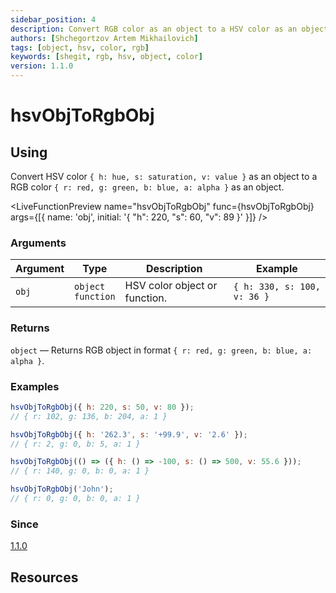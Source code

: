 ```yaml
---
sidebar_position: 4
description: Convert RGB color as an object to a HSV color as an object
authors: [Shchegortzov Artem Mikhailovich]
tags: [object, hsv, color, rgb]
keywords: [shegit, rgb, hsv, object, color]
version: 1.1.0
---
```




# hsvObjToRgbObj

## Using

Convert HSV color `{ h: hue, s: saturation, v: value }` as an object
to a RGB color `{ r: red, g: green, b: blue, a: alpha }` as an object.

<LiveFunctionPreview
  name="hsvObjToRgbObj"
  func={hsvObjToRgbObj}
  args={[{ name: 'obj', initial: '{ "h": 220, "s": 60, "v": 89 }' }]}
/>

### Arguments

| Argument | Type                       | Description                   | Example                     |
| -------- | -------------------------- | ----------------------------- | --------------------------- |
| `obj`    | `object` <br /> `function` | HSV color object or function. | `{ h: 330, s: 100, v: 36 }` |

### Returns

`object` — Returns RGB object in format `{ r: red, g: green, b: blue, a: alpha }`.

### Examples

```js
hsvObjToRgbObj({ h: 220, s: 50, v: 80 });
// { r: 102, g: 136, b: 204, a: 1 }

hsvObjToRgbObj({ h: '262.3', s: '+99.9', v: '2.6' });
// { r: 2, g: 0, b: 5, a: 1 }

hsvObjToRgbObj(() => ({ h: () => -100, s: () => 500, v: 55.6 }));
// { r: 140, g: 0, b: 0, a: 1 }

hsvObjToRgbObj('John');
// { r: 0, g: 0, b: 0, a: 1 }
```

### Since

[1.1.0](https://www.npmjs.com/package/shegit/v/1.1.0)

## Resources

<div style={{ display: 'flex', gap: 20 }}>
  <GitHubResourceButton linkPath={constants.resourceLinkPath} />
</div>
